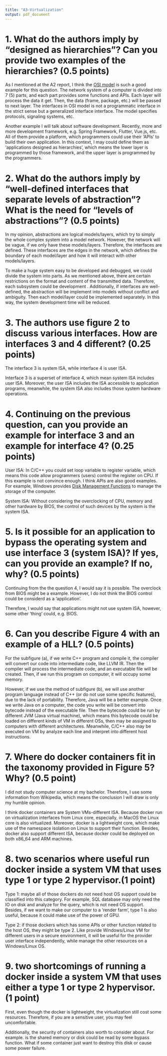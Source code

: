 ```yaml
---
title: "A3-Virtualization"
output: pdf_document
---
```


# 1. What do the authors imply by "designed as hierarchies"? Can you provide two examples of the hierarchies? (0.5 points)

As I mentioned at the A2 report, I think the [OSI model](https://en.wikipedia.org/wiki/OSI_model) is such a good example for this question. The network system of a computer is divided into 7 (5) parts, and each part provides some functions and APIs. Each layer will process the data it get. Then, the data (frame, package, etc.) will be passed to next layer. The interfaces in OSI model is not a programmatic interface in the strict sense but a generalized interface interface. The model specifies protocols, signaling systems, etc.

Another example I will talk about software development. Recently, more and more development framework, e.g. Spring Framework, Flutter, Vue.js, etc. All of them provide a platform, which programmers could use their 'APIs' to build their own application. In this context, I may could define them as 'applications designed as hierarchies', which means the lower layer is programmed by those framework, and the upper layer is programmed by the programmers.

# 2. What do the authors imply by "well-defined interfaces that separate levels of abstraction"? What is the need for "levels of abstractions"? (0.5 points)

In my opinion, abstractions are logical models/layers, which try to simply the whole complex system into a model network. However, the network will be vague, if we only have these models/layers. Therefore, the interfaces are defined. These interfaces are the edges in the network, which defines the boundary of each model/layer and how it will interact with other models/layers.

To make a huge system easy to be developed and debugged, we could divide the system into parts. As we mentioned above, there are certain restrictions on the format and content of the transmitted data. Therefore, each subsystem could be development . Additionally, if interfaces are well-defined, the abstraction will be implement into models without conflict and ambiguity. Then each model/layer could be implemented separately. In this way, the system development time will be reduced.

# 3. The authors use figure 2 to discuss various interfaces. How are interfaces 3 and 4 different?  (0.25 points) 

The interface 3 is system ISA, while interface 4 is user ISA.

Interface 3 is a superset of interface 4, which mean system ISA includes user ISA. Moreover, the user ISA includes the ISA accessible to application programs, meanwhile, the system ISA also includes those system hardware operations.

# 4. Continuing on the previous question, can you provide an example for interface 3 and an example for interface 4? (0.25 points)

User ISA: In C/C++ you could set loop variable to register variable, which means this code allow programmers (users) control the register on CPU. If this example is not convince enough. I think APIs are also good examples. For example, Windows provides [Disk Management Functions](https://learn.microsoft.com/en-us/windows/win32/fileio/disk-management-functions) to manage the storage of the computer.

System ISA: Without considering the overclocking of CPU, memory and other hardware by BIOS, the control of such devices by the system is the system ISA.

# 5. Is it possible for an application to bypass the operating system and use interface 3 (system ISA)? If yes, can you provide an example? If no, why? (0.5 points)

Continuing from the the question 4, I would say it is possible. The overclock from BIOS might be a example. However, I do not think the BIOS control could be considerd as a 'application'.

Therefore, I would say that applications might not use system ISA, however, some other 'thing' could, e.g. BIOS.


# 6. Can you describe Figure 4 with an example of a HLL? (0.5 points)  

For the subfigure (a), if we write C++ program and compile it, the compiler will convert our code into intermediate code, like LLVM IR. Then the compiler will process the intermediate code, and an executable file will be created. Then, if we run this program on computer, it will occupy some memory.

However, if we use the method of subfigure (b), we will use another program language instead of C++ (or do not use some specific features), due to the lack of portability. Therefore, Java will be a better example. Once we write Java on a computer, the code you write will be convert into bytecode instead of the executable file. Then the bytecode could be run by different JVM (Java virtual machine), which means this bytecode could be loaded on different kinds of VM in different OSs, then may be assigned to computers with different architectures. Meanwhile, C/C++ also may be executed on VM by analyze each line and interpret into different host instructions.

# 7. Where do docker containers fit in the taxonomy provided in Figure 5? Why? (0.5 point)

I did not study computer science at my bachelor. Therefore, I use some information from Wikipedia, which means the conclusion I will draw is only my humble opinion.

I think docker containers are System VMs-different ISA. Because docker run on virtualization interfaces from Linux core, especially, in MacOS the Linux core is also virtualized. Moreover, docker is a lightweight core, which make use of the namespace isolation on Linux to support their function. Besides, docker also support different ISA, because docker could be deployed on both x86_64 and ARM machines.

# 8. two scenarios where useful run docker inside a system VM that uses type 1 or type 2 hypervisor.(1 point)

Type 1: maybe all of those dockers do not need host OS support could be classified into this category. For example, SQL database may only need the IO on disk and analyze for the query, which is not need OS support. Besides, if we want to make our computer to a 'render farm', type 1 is also useful, because it could make use of the power of GPU.

Type 2: if those dockers which has some APIs or other function related to the host OS, they might be type 2. Like provide Windows/Linux VM for different users in a secure environment, it will be useful for the provider user interface independently, while manage the other resources on a Windows/Linux OS.

# 9. two shortcomings of running a docker inside a system VM that uses either a type 1 or type 2 hypervisor. (1 point)

First, even though the docker is lightweight, the virtualization still cost some resources. Therefore, if you are a sensitive user, you may feel uncomfortable.

Additionally, the security of containers also worth to consider about. For example. is the shared memory or disk could be read by some bypass function. What if some container just want to destroy this disk or cause some power failure.